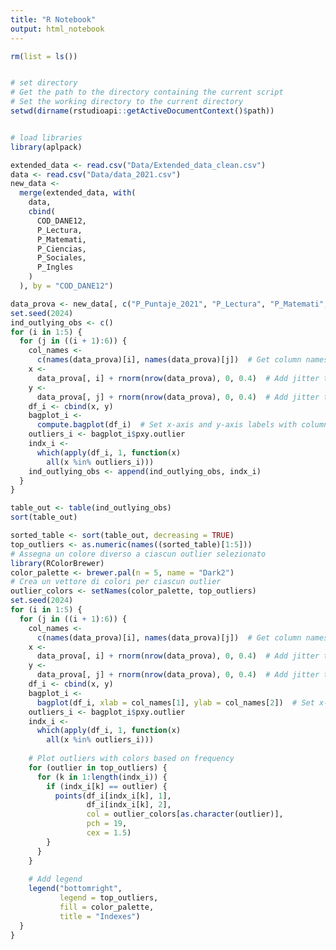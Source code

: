 ```yaml
---
title: "R Notebook"
output: html_notebook
---
```



```r
rm(list = ls())


# set directory
# Get the path to the directory containing the current script
# Set the working directory to the current directory
setwd(dirname(rstudioapi::getActiveDocumentContext()$path))


# load libraries
library(aplpack)

extended_data <- read.csv("Data/Extended_data_clean.csv")
data <- read.csv("Data/data_2021.csv")
new_data <-
  merge(extended_data, with(
    data,
    cbind(
      COD_DANE12,
      P_Lectura,
      P_Matemati,
      P_Ciencias,
      P_Sociales,
      P_Ingles
    )
  ), by = "COD_DANE12")

data_prova <- new_data[, c("P_Puntaje_2021", "P_Lectura", "P_Matemati", "P_Ciencias", "P_Sociales", "P_Ingles")]
set.seed(2024)
ind_outlying_obs <- c()
for (i in 1:5) {
  for (j in ((i + 1):6)) {
    col_names <-
      c(names(data_prova)[i], names(data_prova)[j])  # Get column names for current bagplot
    x <-
      data_prova[, i] + rnorm(nrow(data_prova), 0, 0.4)  # Add jitter to x-axis
    y <-
      data_prova[, j] + rnorm(nrow(data_prova), 0, 0.4)  # Add jitter to y-axis
    df_i <- cbind(x, y)
    bagplot_i <-
      compute.bagplot(df_i)  # Set x-axis and y-axis labels with column names
    outliers_i <- bagplot_i$pxy.outlier
    indx_i <-
      which(apply(df_i, 1, function(x)
        all(x %in% outliers_i)))
    ind_outlying_obs <- append(ind_outlying_obs, indx_i)
  }
}

```




```r
table_out <- table(ind_outlying_obs)
sort(table_out)
```



```r
sorted_table <- sort(table_out, decreasing = TRUE)
top_outliers <- as.numeric(names((sorted_table)[1:5]))
# Assegna un colore diverso a ciascun outlier selezionato
library(RColorBrewer)
color_palette <- brewer.pal(n = 5, name = "Dark2")
# Crea un vettore di colori per ciascun outlier
outlier_colors <- setNames(color_palette, top_outliers)
set.seed(2024)
for (i in 1:5) {
  for (j in ((i + 1):6)) {
    col_names <-
      c(names(data_prova)[i], names(data_prova)[j])  # Get column names for current bagplot
    x <-
      data_prova[, i] + rnorm(nrow(data_prova), 0, 0.4)  # Add jitter to x-axis
    y <-
      data_prova[, j] + rnorm(nrow(data_prova), 0, 0.4)  # Add jitter to y-axis
    df_i <- cbind(x, y)
    bagplot_i <-
      bagplot(df_i, xlab = col_names[1], ylab = col_names[2])  # Set x-axis and y-axis labels with column names
    outliers_i <- bagplot_i$pxy.outlier
    indx_i <-
      which(apply(df_i, 1, function(x)
        all(x %in% outliers_i)))
    
    # Plot outliers with colors based on frequency
    for (outlier in top_outliers) {
      for (k in 1:length(indx_i)) {
        if (indx_i[k] == outlier) {
          points(df_i[indx_i[k], 1],
                 df_i[indx_i[k], 2],
                 col = outlier_colors[as.character(outlier)],
                 pch = 19,
                 cex = 1.5)
        }
      }
    }
    
    # Add legend
    legend("bottomright",
           legend = top_outliers,
           fill = color_palette,
           title = "Indexes")
  }
}
```


